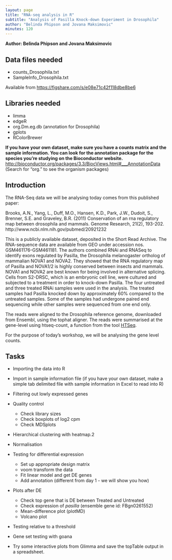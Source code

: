```yaml
---
layout: page
title: "RNA-seq analysis in R"
subtitle: "Analysis of Pasilla Knock-down Experiment in Drosophila"
author: "Belinda Phipson and Jovana Maksimovic"
minutes: 120
---
```


**Author: Belinda Phipson and Jovana Maksimovic**

## Data files needed

* counts_Drosophila.txt
* SampleInfo_Drosophila.txt

Available from [https://figshare.com/s/e08e71c42f118dbe8be6](https://figshare.com/s/e08e71c42f118dbe8be6)


## Libraries needed

* limma
* edgeR
* org.Dm.eg.db (annotation for Drosophila)
* gplots
* RColorBrewer

**If you have your own dataset, make sure you have a counts matrix and the sample information. You can look for the annotation package for the species you're studying on the Bioconductor website.**
[http://bioconductor.org/packages/3.3/BiocViews.html#___AnnotationData](http://bioconductor.org/packages/3.3/BiocViews.html#___AnnotationData) (Search for "org." to see the organism packages)

## Introduction

The RNA-Seq data we will be analysing today comes from this published paper:

Brooks, A.N., Yang, L., Duff, M.O., Hansen, K.D., Park, J.W., Dudoit, S.,
Brenner, S.E. and Graveley, B.R. (2011) Conservation of an rna regulatory
map between drosophila and mammals. Genome Research, 21(2), 193-202.  
http://www.ncbi.nlm.nih.gov/pubmed/20921232

This is a publicly available dataset, deposited in the
Short Read Archive.  The RNA-sequence data are available from GEO under accession nos. GSM461176-GSM461181.  The authors combined RNAi and RNASeq
to identify exons regulated by Pasilla, the Drosophila
melanogaster ortholog of mammalian NOVA1 and NOVA2.
They showed that the RNA regulatory map of Pasilla and
NOVA1/2 is highly conserved between insects and mammals.
NOVA1 and NOVA2 are best known for being involved
in alternative splicing. Cells from S2-DRSC, which is an
embryonic cell line, were cultured and subjected to a treatment
in order to knock-down Pasilla. The four untreated and
three treated RNAi samples were used in the
analysis. The treated samples had Pasilla knocked
down by approximately 60% compared to the untreated
samples. Some of the samples had undergone paired
end sequencing while other samples were sequenced from one end only.

The reads were aligned to the Drosophila reference genome,
downloaded from Ensembl, using the tophat aligner.
The reads were summarised at the gene-level using
htseq-count, a function from the tool [HTSeq](http://wwwhuber.embl.de/users/anders/HTSeq/doc/overview.html).

For the purpose of today's workshop, we will be analysing the gene level counts.

## Tasks

* Importing the data into R
* Import in sample information file (if you have your own dataset, make a simple tab delimited file with sample information in Excel to read into R)
* Filtering out lowly expressed genes
* Quality control
    + Check library sizes
    + Check boxplots of log2 cpm
    + Check MDSplots
* Hierarchical clustering with heatmap.2
* Normalisation
* Testing for differential expression
    + Set up appropriate design matrix
    + voom transform the data
    + Fit linear model and get DE genes
    + Add annotation (different from day 1 - we will show you how)
* Plots after DE
    + Check top gene that is DE between Treated and Untreated
    + Check expression of *pasilla* (ensemble gene id: FBgn0261552)
    + Mean-difference plot (plotMD)
    + Volcano plot
* Testing relative to a threshold
* Gene set testing with goana

* Try some interactive plots from Glimma and save the topTable output in a spreadsheet.
